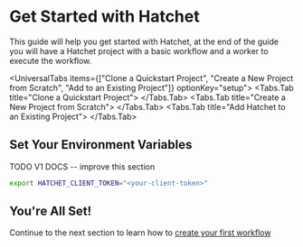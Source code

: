 
# Get Started with Hatchet

This guide will help you get started with Hatchet, at the end of the guide you will have a Hatchet project with a basic workflow and a worker to execute the workflow.

<UniversalTabs items={["Clone a Quickstart Project", "Create a New Project from Scratch", "Add to an Existing Project"]} optionKey="setup">
  <Tabs.Tab title="Clone a Quickstart Project">
    <Clone />
  </Tabs.Tab>
  <Tabs.Tab title="Create a New Project from Scratch">
    <New />
  </Tabs.Tab>
  <Tabs.Tab title="Add Hatchet to an Existing Project">
    <Existing />
  </Tabs.Tab>
</UniversalTabs>

## Set Your Environment Variables

TODO V1 DOCS -- improve this section

```bash copy
export HATCHET_CLIENT_TOKEN="<your-client-token>"
```

## You're All Set!

Continue to the next section to learn how to [create your first workflow](./basic-workflows)